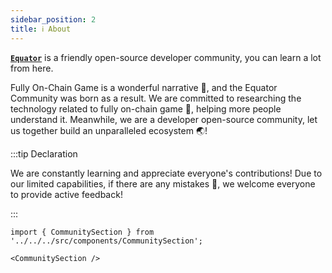 ```yaml
---
sidebar_position: 2
title: ℹ️ About
---
```


[**`Equator`**](https://www.equatoraw.xyz/) is a friendly open-source developer community, you can learn a lot from here.

Fully On-Chain Game is a wonderful narrative 💭, and the Equator Community was born as a result. We are committed to researching the technology related to fully on-chain game 🎯, helping more people understand it. Meanwhile, we are a developer open-source community, let us together build an unparalleled ecosystem 🌏!

:::tip Declaration

We are constantly learning and appreciate everyone's contributions! Due to our limited capabilities, if there are any mistakes 🐞, we welcome everyone to provide active feedback!

:::

```mdx-code-block
import { CommunitySection } from '../../../src/components/CommunitySection';

<CommunitySection />
```

